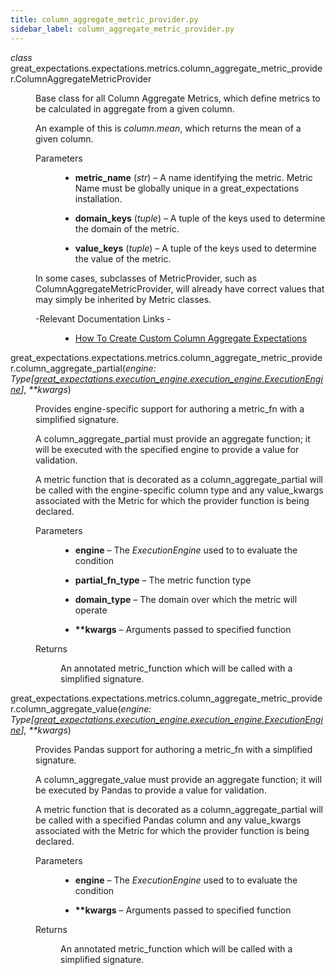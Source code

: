 ```yaml
---
title: column_aggregate_metric_provider.py
sidebar_label: column_aggregate_metric_provider.py
---
```



<section class="sphinx-api-doc" id="column-aggregate-metric-provider">

<dl class="py class">
<dt class="sig sig-object py">
<em class="property"><span class="pre">class</span><span class="w"> </span></em><span class="sig-prename descclassname"><span class="pre">great_expectations.expectations.metrics.column_aggregate_metric_provider.</span></span><span class="sig-name descname"><span class="pre">ColumnAggregateMetricProvider</span></span>
</dt>
<dd>
<p>Base class for all Column Aggregate Metrics,
which define metrics to be calculated in aggregate from a given column.</p>
<p>An example of this is <cite>column.mean</cite>,
which returns the mean of a given column.</p>
<dl class="field-list simple">
<dt class="field-odd">Parameters</dt>
<dd class="field-odd"><ul class="simple">
<li><p><strong>metric_name</strong> (<em>str</em>) – A name identifying the metric. Metric Name must be globally unique in
a great_expectations installation.</p></li>
<li><p><strong>domain_keys</strong> (<em>tuple</em>) – A tuple of the keys used to determine the domain of the metric.</p></li>
<li><p><strong>value_keys</strong> (<em>tuple</em>) – A tuple of the keys used to determine the value of the metric.</p></li>
</ul>
</dd>
</dl>
<p>In some cases, subclasses of MetricProvider, such as ColumnAggregateMetricProvider, will already
have correct values that may simply be inherited by Metric classes.</p>
<dl class="simple">
<dt>-Relevant Documentation Links
-</dt>
<dd><ul class="simple">
<li><p><a class="reference external" href="https://docs.greatexpectations.io/docs/guides/expectations/creating_custom_expectations/how_to_create_custom_column_aggregate_expectations">How To Create Custom Column Aggregate Expectations</a></p></li>
</ul>
</dd>
</dl>
</dd></dl>
<dl class="py function">
<dt class="sig sig-object py">
<span class="sig-prename descclassname"><span class="pre">great_expectations.expectations.metrics.column_aggregate_metric_provider.</span></span><span class="sig-name descname"><span class="pre">column_aggregate_partial</span></span><span class="sig-paren">(</span><em class="sig-param"><span class="n"><span class="pre">engine</span></span><span class="p"><span class="pre">:</span></span><span class="w"> </span><span class="n"><span class="pre">Type</span><span class="p"><span class="pre">[</span></span><a class="reference internal" href="../../execution_engine/ExecutionEngine_class" title="great_expectations.execution_engine.execution_engine.ExecutionEngine"><span class="pre">great_expectations.execution_engine.execution_engine.ExecutionEngine</span></a><span class="p"><span class="pre">]</span></span></span></em>, <em class="sig-param"><span class="o"><span class="pre">**</span></span><span class="n"><span class="pre">kwargs</span></span></em><span class="sig-paren">)</span>
</dt>
<dd>
<p>Provides engine-specific support for authoring a metric_fn with a simplified signature.</p>
<p>A column_aggregate_partial must provide an aggregate function; it will be executed with the specified engine
to provide a value for validation.</p>
<p>A metric function that is decorated as a column_aggregate_partial will be called with the engine-specific column
type and any value_kwargs associated with the Metric for which the provider function is being declared.</p>
<dl class="field-list simple">
<dt class="field-odd">Parameters</dt>
<dd class="field-odd"><ul class="simple">
<li><p><strong>engine</strong> – The <cite>ExecutionEngine</cite> used to to evaluate the condition</p></li>
<li><p><strong>partial_fn_type</strong> – The metric function type</p></li>
<li><p><strong>domain_type</strong> – The domain over which the metric will operate</p></li>
<li><p><strong>**kwargs</strong> – Arguments passed to specified function</p></li>
</ul>
</dd>
<dt class="field-even">Returns</dt>
<dd class="field-even">
<p>An annotated metric_function which will be called with a simplified signature.</p>
</dd>
</dl>
</dd></dl>
<dl class="py function">
<dt class="sig sig-object py">
<span class="sig-prename descclassname"><span class="pre">great_expectations.expectations.metrics.column_aggregate_metric_provider.</span></span><span class="sig-name descname"><span class="pre">column_aggregate_value</span></span><span class="sig-paren">(</span><em class="sig-param"><span class="n"><span class="pre">engine</span></span><span class="p"><span class="pre">:</span></span><span class="w"> </span><span class="n"><span class="pre">Type</span><span class="p"><span class="pre">[</span></span><a class="reference internal" href="../../execution_engine/ExecutionEngine_class" title="great_expectations.execution_engine.execution_engine.ExecutionEngine"><span class="pre">great_expectations.execution_engine.execution_engine.ExecutionEngine</span></a><span class="p"><span class="pre">]</span></span></span></em>, <em class="sig-param"><span class="o"><span class="pre">**</span></span><span class="n"><span class="pre">kwargs</span></span></em><span class="sig-paren">)</span>
</dt>
<dd>
<p>Provides Pandas support for authoring a metric_fn with a simplified signature.</p>
<p>A column_aggregate_value must provide an aggregate function; it will be executed by Pandas
to provide a value for validation.</p>
<p>A metric function that is decorated as a column_aggregate_partial will be called with a specified Pandas column
and any value_kwargs associated with the Metric for which the provider function is being declared.</p>
<dl class="field-list simple">
<dt class="field-odd">Parameters</dt>
<dd class="field-odd"><ul class="simple">
<li><p><strong>engine</strong> – The <cite>ExecutionEngine</cite> used to to evaluate the condition</p></li>
<li><p><strong>**kwargs</strong> – Arguments passed to specified function</p></li>
</ul>
</dd>
<dt class="field-even">Returns</dt>
<dd class="field-even">
<p>An annotated metric_function which will be called with a simplified signature.</p>
</dd>
</dl>
</dd></dl>
</section>